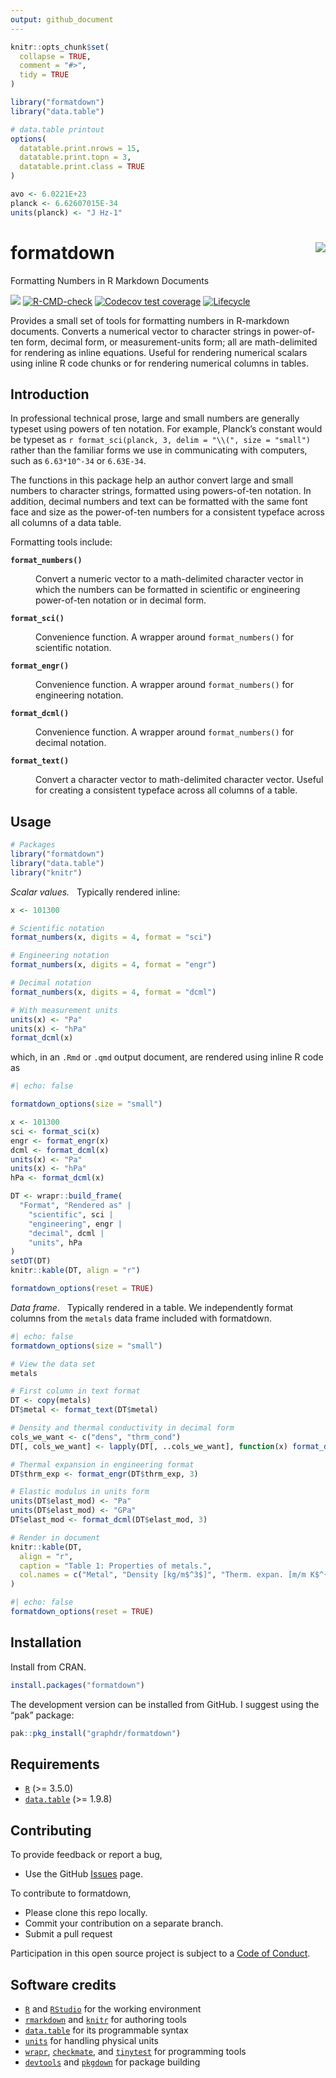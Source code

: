 ```yaml
---
output: github_document
---
```


<!-- Edit README.Rmd (not README.md) -->

```r
knitr::opts_chunk$set(
  collapse = TRUE,
  comment = "#>",
  tidy = TRUE
)

library("formatdown")
library("data.table")

# data.table printout
options(
  datatable.print.nrows = 15,
  datatable.print.topn = 3,
  datatable.print.class = TRUE
)

avo <- 6.0221E+23
planck <- 6.62607015E-34
units(planck) <- "J Hz-1"
```

# formatdown  <img src="man/figures/logo.png" align="right">

Formatting Numbers in R Markdown Documents

<!-- badges: start -->
[![](https://www.r-pkg.org/badges/version/formatdown)](https://cran.r-project.org/package=formatdown)
[![R-CMD-check](https://github.com/graphdr/formatdown/actions/workflows/check-standard.yaml/badge.svg)](https://github.com/graphdr/formatdown/actions/workflows/check-standard.yaml)
[![Codecov test coverage](https://codecov.io/gh/graphdr/formatdown/branch/main/graph/badge.svg)](https://app.codecov.io/gh/graphdr/formatdown?branch=main)
[![Lifecycle](https://img.shields.io/badge/lifecycle-experimental-orange.svg)](https://lifecycle.r-lib.org/articles/stages.html#experimental)
<!-- badges: end -->



Provides a small set of tools for formatting numbers in R-markdown documents. Converts a numerical vector to character strings in power-of-ten form, decimal form, or measurement-units form; all are math-delimited for rendering as inline equations. Useful for rendering numerical scalars using inline R code chunks or for rendering numerical columns in tables.  



## Introduction

In professional technical prose, large and small numbers are generally typeset using powers of ten notation. For example, Planck's constant would be typeset as `r format_sci(planck, 3, delim = "\\(", size = "small")` rather than the familiar forms we use in communicating with computers, such as `6.63*10^-34` or `6.63E-34`. 

The functions in this package help an author convert large and small numbers to character strings, formatted using powers-of-ten notation. In addition, decimal numbers and text can be formatted with the same font face and size as the power-of-ten numbers for a consistent typeface across all columns of a data table. 








Formatting tools include: 

**`format_numbers()`** 

: Convert a numeric vector to a math-delimited character vector in which the numbers can be formatted in scientific or engineering power-of-ten notation or in decimal form.  

**`format_sci()`** 

: Convenience function. A wrapper around `format_numbers()` for scientific notation. 

**`format_engr()`** 

: Convenience function. A wrapper around `format_numbers()` for engineering notation.

**`format_dcml()`** 

: Convenience function. A wrapper around `format_numbers()` for decimal notation.

**`format_text()`**

: Convert a character vector to math-delimited character vector. Useful for creating a consistent typeface across all columns of a table. 


## Usage

```r
# Packages
library("formatdown")
library("data.table")
library("knitr")
```



*Scalar values.* &nbsp; Typically rendered inline:

```r
x <- 101300

# Scientific notation
format_numbers(x, digits = 4, format = "sci")

# Engineering notation
format_numbers(x, digits = 4, format = "engr")

# Decimal notation
format_numbers(x, digits = 4, format = "dcml")

# With measurement units
units(x) <- "Pa"
units(x) <- "hPa"
format_dcml(x)
```

which, in an `.Rmd` or `.qmd` output document, are rendered using inline R code as

```r
#| echo: false

formatdown_options(size = "small")

x <- 101300
sci <- format_sci(x)
engr <- format_engr(x)
dcml <- format_dcml(x)
units(x) <- "Pa"
units(x) <- "hPa"
hPa <- format_dcml(x)

DT <- wrapr::build_frame(
  "Format", "Rendered as" |
    "scientific", sci |
    "engineering", engr |
    "decimal", dcml |
    "units", hPa
)
setDT(DT)
knitr::kable(DT, align = "r")

formatdown_options(reset = TRUE)
```

*Data frame*. &nbsp; Typically rendered in a table. We independently format  columns from the `metals` data frame included with formatdown. 


```r
#| echo: false
formatdown_options(size = "small")
```

```r
# View the data set
metals

# First column in text format
DT <- copy(metals)
DT$metal <- format_text(DT$metal)

# Density and thermal conductivity in decimal form
cols_we_want <- c("dens", "thrm_cond")
DT[, cols_we_want] <- lapply(DT[, ..cols_we_want], function(x) format_dcml(x, 3))

# Thermal expansion in engineering format
DT$thrm_exp <- format_engr(DT$thrm_exp, 3)

# Elastic modulus in units form
units(DT$elast_mod) <- "Pa"
units(DT$elast_mod) <- "GPa"
DT$elast_mod <- format_dcml(DT$elast_mod, 3)

# Render in document
knitr::kable(DT,
  align = "r",
  caption = "Table 1: Properties of metals.",
  col.names = c("Metal", "Density [kg/m$^3$]", "Therm. expan. [m/m K$^{-1}$]", "Therm. cond. [W/m K$^{-1}$]", "Elastic modulus")
)
```

```r
#| echo: false
formatdown_options(reset = TRUE)
```



## Installation

Install from CRAN. 

```r
install.packages("formatdown")
```

The development version can be installed from GitHub.  I suggest using the "pak" package:  

```r
pak::pkg_install("graphdr/formatdown")
```







## Requirements

- [`R`](https://www.r-project.org/) (\>= 3.5.0)
- [`data.table`](https://rdatatable.gitlab.io/data.table/)  (\>= 1.9.8)






## Contributing

To provide feedback or report a bug,

- Use the GitHub <a href="https://github.com/graphdr/formatdown/issues">
    Issues</a> page.

To contribute to formatdown,

- Please clone this repo locally.  
- Commit your contribution on a separate branch.
- Submit a pull request

Participation in this open source project is subject to a [Code of
Conduct](https://graphdr.github.io/formatdown/CONDUCT.html).



## Software credits

- [`R`](https://www.r-project.org/) and [`RStudio`](https://posit.co/) for the working environment  
- [`rmarkdown`](https://CRAN.R-project.org/package=rmarkdown) and [`knitr`](https://CRAN.R-project.org/package=knitr) for authoring tools  
- [`data.table`](https://CRAN.R-project.org/package=data.table) for its programmable syntax  
- [`units`](https://CRAN.R-project.org/package=units) for handling physical units 
- [`wrapr`](https://CRAN.R-project.org/package=wrapr), [`checkmate`](https://CRAN.R-project.org/package=checkmate), and [`tinytest`](https://CRAN.R-project.org/package=tinytest) for programming tools
- [`devtools`](https://CRAN.R-project.org/package=devtools) and [`pkgdown`](https://CRAN.R-project.org/package=pkgdown) for package building 


 



